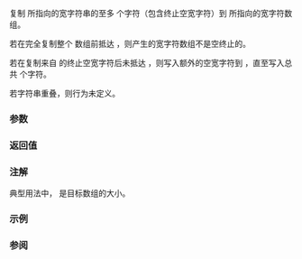 {{cpp/title|wcsncpy}}
{{cpp/string/wide/navbar}}
{{ddcl|header=cwchar|
wchar_t* wcsncpy( wchar_t* dest, const wchar_t* src, std::size_t count );
}}

复制 {{c|src}} 所指向的宽字符串的至多 {{c|count}} 个字符（包含终止空宽字符）到 {{c|dest}} 所指向的宽字符数组。

若在完全复制整个 {{c|src}} 数组前抵达 {{c|count}}，则产生的宽字符数组不是空终止的。

若在复制来自 {{c|src}} 的终止空宽字符后未抵达 {{c|count}}，则写入额外的空宽字符到 {{c|dest}}，直至写入总共 {{c|count}} 个字符。

若字符串重叠，则行为未定义。

===参数===
{{par begin}}
{{par|dest|指向要复制到的宽字符数组的指针}}
{{par|src|指向复制来源的宽字符串的指针}}
{{par|count|要复制的最大宽字符数}}
{{par end}}

===返回值===
{{c|dest}}

===注解===
典型用法中，{{c|count}} 是目标数组的大小。

===示例===
{{example
|code=
#include &lt;cwchar&gt;
#include &lt;iostream&gt;

int main()
{
    const wchar_t src[] = L"hi";
    wchar_t dest[6] = {L'a', L'b', L'c', L'd', L'e', L'f'};

    std::wcsncpy(dest, src, 5); // 这将复制 ‘hi’ 并重复 \0 三次

    std::wcout &lt;&lt; "dest 的内容为: ";
    for (const wchar_t c : dest)
    {
        if (c)
            std::wcout &lt;&lt; c &lt;&lt; ' ';
        else
            std::wcout &lt;&lt; "\\0" &lt;&lt; ' ';
    }
    std::wcout &lt;&lt; '\n';
}
|output=
dest 的内容为: h i \0 \0 \0 f 
}}

===参阅===
{{dsc begin}}
{{dsc inc|cpp/string/wide/dsc wcscpy}}
{{dsc inc|cpp/string/wide/dsc wmemcpy}}
{{dsc inc|cpp/string/byte/dsc strncpy}}
{{dsc see c|c/string/wide/wcsncpy}}
{{dsc end}}

{{langlinks|de|en|es|fr|it|ja|pt|ru}}